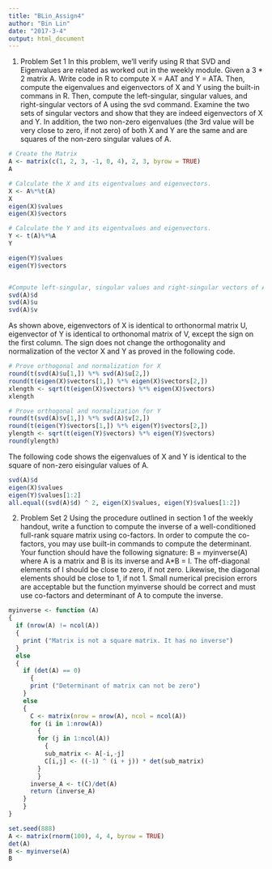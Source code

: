 ---
title: "BLin_Assign4"
author: "Bin Lin"
date: "2017-3-4"
output: html_document
---

1. Problem Set 1
In this problem, we'll verify using R that SVD and Eigenvalues are related as worked
out in the weekly module. Given a 3 * 2 matrix A. Write code in R to compute X = AAT and Y = ATA. Then, compute the eigenvalues and eigenvectors of X and Y using the built-in commans in R.
Then, compute the left-singular, singular values, and right-singular vectors of A using
the svd command. Examine the two sets of singular vectors and show that they are indeed
eigenvectors of X and Y. In addition, the two non-zero eigenvalues (the 3rd value will
be very close to zero, if not zero) of both X and Y are the same and are squares of the
non-zero singular values of A.

```{r}
# Create the Matrix
A <- matrix(c(1, 2, 3, -1, 0, 4), 2, 3, byrow = TRUE)
A

# Calculate the X and its eigentvalues and eigenvectors. 
X <- A%*%t(A)
X
eigen(X)$values
eigen(X)$vectors

# Calculate the Y and its eigentvalues and eigenvectors. 
Y <- t(A)%*%A
Y

eigen(Y)$values
eigen(Y)$vectors


#Compute left-singular, singular values and right-singular vectors of A
svd(A)$d
svd(A)$u
svd(A)$v
```

As shown above, eigenvectors of X is identical to orthonormal matrix U, eigenvector of Y is identical to orthonomal matrix of V, except the sign on the first column. The sign does not change the orthogonality and normalization of the vector X and Y as proved in the following code.

```{r}
# Prove orthogonal and normalization for X
round(t(svd(A)$u[1,]) %*% svd(A)$u[2,])
round(t(eigen(X)$vectors[1,]) %*% eigen(X)$vectors[2,])
xlength <- sqrt(t(eigen(X)$vectors) %*% eigen(X)$vectors)
xlength

# Prove orthogonal and normalization for Y
round(t(svd(A)$v[1,]) %*% svd(A)$v[2,])
round(t(eigen(Y)$vectors[1,]) %*% eigen(Y)$vectors[2,])
ylength <- sqrt(t(eigen(Y)$vectors) %*% eigen(Y)$vectors)
round(ylength)
```

The following code shows the eigenvalues of X and Y is identical to the square of non-zero eisingular values of A. 
```{r}
svd(A)$d
eigen(X)$values
eigen(Y)$values[1:2]
all.equal((svd(A)$d) ^ 2, eigen(X)$values, eigen(Y)$values[1:2])
```


2. Problem Set 2
Using the procedure outlined in section 1 of the weekly handout, write a function to
compute the inverse of a well-conditioned full-rank square matrix using co-factors. In order
to compute the co-factors, you may use built-in commands to compute the determinant.
Your function should have the following signature:
B = myinverse(A)
where A is a matrix and B is its inverse and A*B = I. The off-diagonal elements of I
should be close to zero, if not zero. Likewise, the diagonal elements should be close to 1, if
not 1. Small numerical precision errors are acceptable but the function myinverse should
be correct and must use co-factors and determinant of A to compute the inverse.


```{r}
myinverse <- function (A)
{
  if (nrow(A) != ncol(A))
  {
    print ("Matrix is not a square matrix. It has no inverse")
  }
  else
  {
    if (det(A) == 0)
      {
      print ("Determinant of matrix can not be zero")
    }
    else
    {
      C <- matrix(nrow = nrow(A), ncol = ncol(A))
      for (i in 1:nrow(A))
        {
        for (j in 1:ncol(A))
          {
          sub_matrix <- A[-i,-j]
          C[i,j] <- ((-1) ^ (i + j)) * det(sub_matrix)
        }
        }
      inverse_A <- t(C)/det(A)
      return (inverse_A)
    }
    }
}

set.seed(888)
A <- matrix(rnorm(100), 4, 4, byrow = TRUE) 
det(A)
B <- myinverse(A)
B
```

